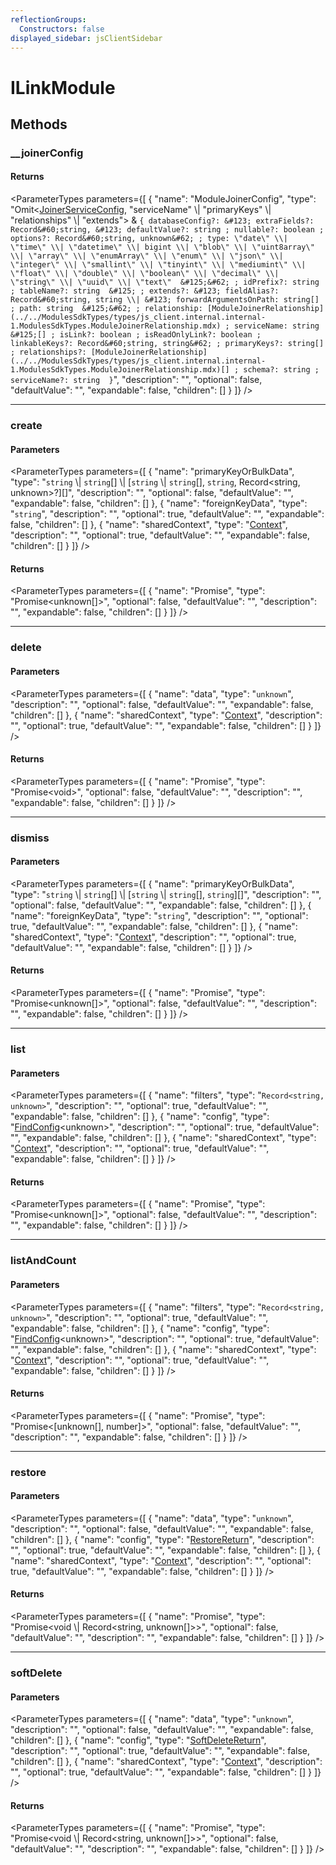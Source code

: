 ```yaml
---
reflectionGroups:
  Constructors: false
displayed_sidebar: jsClientSidebar
---
```



# ILinkModule

## Methods

### \_\_joinerConfig

#### Returns

<ParameterTypes parameters={[
  {
    "name": "ModuleJoinerConfig",
    "type": "Omit&#60;[JoinerServiceConfig](js_client.internal.internal-1.JoinerServiceConfig.mdx), \"serviceName\" \\| \"primaryKeys\" \\| \"relationships\" \\| \"extends\"&#62; & ``{ databaseConfig?: &#123; extraFields?: Record&#60;string, &#123; defaultValue?: string ; nullable?: boolean ; options?: Record&#60;string, unknown&#62; ; type: \"date\" \\| \"time\" \\| \"datetime\" \\| bigint \\| \"blob\" \\| \"uint8array\" \\| \"array\" \\| \"enumArray\" \\| \"enum\" \\| \"json\" \\| \"integer\" \\| \"smallint\" \\| \"tinyint\" \\| \"mediumint\" \\| \"float\" \\| \"double\" \\| \"boolean\" \\| \"decimal\" \\| \"string\" \\| \"uuid\" \\| \"text\"  &#125;&#62; ; idPrefix?: string ; tableName?: string  &#125; ; extends?: &#123; fieldAlias?: Record&#60;string, string \\| &#123; forwardArgumentsOnPath: string[] ; path: string  &#125;&#62; ; relationship: [ModuleJoinerRelationship](../../ModulesSdkTypes/types/js_client.internal.internal-1.ModulesSdkTypes.ModuleJoinerRelationship.mdx) ; serviceName: string  &#125;[] ; isLink?: boolean ; isReadOnlyLink?: boolean ; linkableKeys?: Record&#60;string, string&#62; ; primaryKeys?: string[] ; relationships?: [ModuleJoinerRelationship](../../ModulesSdkTypes/types/js_client.internal.internal-1.ModulesSdkTypes.ModuleJoinerRelationship.mdx)[] ; schema?: string ; serviceName?: string  }``",
    "description": "",
    "optional": false,
    "defaultValue": "",
    "expandable": false,
    "children": []
  }
]} />

___

### create

#### Parameters

<ParameterTypes parameters={[
  {
    "name": "primaryKeyOrBulkData",
    "type": "`string` \\| `string`[] \\| [`string` \\| `string`[], `string`, Record&#60;string, unknown&#62;?][]",
    "description": "",
    "optional": false,
    "defaultValue": "",
    "expandable": false,
    "children": []
  },
  {
    "name": "foreignKeyData",
    "type": "`string`",
    "description": "",
    "optional": true,
    "defaultValue": "",
    "expandable": false,
    "children": []
  },
  {
    "name": "sharedContext",
    "type": "[Context](js_client.internal.internal-1.Context.mdx)",
    "description": "",
    "optional": true,
    "defaultValue": "",
    "expandable": false,
    "children": []
  }
]} />

#### Returns

<ParameterTypes parameters={[
  {
    "name": "Promise",
    "type": "Promise&#60;unknown[]&#62;",
    "optional": false,
    "defaultValue": "",
    "description": "",
    "expandable": false,
    "children": []
  }
]} />

___

### delete

#### Parameters

<ParameterTypes parameters={[
  {
    "name": "data",
    "type": "`unknown`",
    "description": "",
    "optional": false,
    "defaultValue": "",
    "expandable": false,
    "children": []
  },
  {
    "name": "sharedContext",
    "type": "[Context](js_client.internal.internal-1.Context.mdx)",
    "description": "",
    "optional": true,
    "defaultValue": "",
    "expandable": false,
    "children": []
  }
]} />

#### Returns

<ParameterTypes parameters={[
  {
    "name": "Promise",
    "type": "Promise&#60;void&#62;",
    "optional": false,
    "defaultValue": "",
    "description": "",
    "expandable": false,
    "children": []
  }
]} />

___

### dismiss

#### Parameters

<ParameterTypes parameters={[
  {
    "name": "primaryKeyOrBulkData",
    "type": "`string` \\| `string`[] \\| [`string` \\| `string`[], `string`][]",
    "description": "",
    "optional": false,
    "defaultValue": "",
    "expandable": false,
    "children": []
  },
  {
    "name": "foreignKeyData",
    "type": "`string`",
    "description": "",
    "optional": true,
    "defaultValue": "",
    "expandable": false,
    "children": []
  },
  {
    "name": "sharedContext",
    "type": "[Context](js_client.internal.internal-1.Context.mdx)",
    "description": "",
    "optional": true,
    "defaultValue": "",
    "expandable": false,
    "children": []
  }
]} />

#### Returns

<ParameterTypes parameters={[
  {
    "name": "Promise",
    "type": "Promise&#60;unknown[]&#62;",
    "optional": false,
    "defaultValue": "",
    "description": "",
    "expandable": false,
    "children": []
  }
]} />

___

### list

#### Parameters

<ParameterTypes parameters={[
  {
    "name": "filters",
    "type": "`Record<string, unknown>`",
    "description": "",
    "optional": true,
    "defaultValue": "",
    "expandable": false,
    "children": []
  },
  {
    "name": "config",
    "type": "[FindConfig](../../CommonTypes/interfaces/js_client.internal.internal-1.CommonTypes.FindConfig.mdx)&#60;unknown&#62;",
    "description": "",
    "optional": true,
    "defaultValue": "",
    "expandable": false,
    "children": []
  },
  {
    "name": "sharedContext",
    "type": "[Context](js_client.internal.internal-1.Context.mdx)",
    "description": "",
    "optional": true,
    "defaultValue": "",
    "expandable": false,
    "children": []
  }
]} />

#### Returns

<ParameterTypes parameters={[
  {
    "name": "Promise",
    "type": "Promise&#60;unknown[]&#62;",
    "optional": false,
    "defaultValue": "",
    "description": "",
    "expandable": false,
    "children": []
  }
]} />

___

### listAndCount

#### Parameters

<ParameterTypes parameters={[
  {
    "name": "filters",
    "type": "`Record<string, unknown>`",
    "description": "",
    "optional": true,
    "defaultValue": "",
    "expandable": false,
    "children": []
  },
  {
    "name": "config",
    "type": "[FindConfig](../../CommonTypes/interfaces/js_client.internal.internal-1.CommonTypes.FindConfig.mdx)&#60;unknown&#62;",
    "description": "",
    "optional": true,
    "defaultValue": "",
    "expandable": false,
    "children": []
  },
  {
    "name": "sharedContext",
    "type": "[Context](js_client.internal.internal-1.Context.mdx)",
    "description": "",
    "optional": true,
    "defaultValue": "",
    "expandable": false,
    "children": []
  }
]} />

#### Returns

<ParameterTypes parameters={[
  {
    "name": "Promise",
    "type": "Promise&#60;[unknown[], number]&#62;",
    "optional": false,
    "defaultValue": "",
    "description": "",
    "expandable": false,
    "children": []
  }
]} />

___

### restore

#### Parameters

<ParameterTypes parameters={[
  {
    "name": "data",
    "type": "`unknown`",
    "description": "",
    "optional": false,
    "defaultValue": "",
    "expandable": false,
    "children": []
  },
  {
    "name": "config",
    "type": "[RestoreReturn](../../DAL/interfaces/js_client.internal.internal-1.DAL.RestoreReturn.mdx)",
    "description": "",
    "optional": true,
    "defaultValue": "",
    "expandable": false,
    "children": []
  },
  {
    "name": "sharedContext",
    "type": "[Context](js_client.internal.internal-1.Context.mdx)",
    "description": "",
    "optional": true,
    "defaultValue": "",
    "expandable": false,
    "children": []
  }
]} />

#### Returns

<ParameterTypes parameters={[
  {
    "name": "Promise",
    "type": "Promise&#60;void \\| Record&#60;string, unknown[]&#62;&#62;",
    "optional": false,
    "defaultValue": "",
    "description": "",
    "expandable": false,
    "children": []
  }
]} />

___

### softDelete

#### Parameters

<ParameterTypes parameters={[
  {
    "name": "data",
    "type": "`unknown`",
    "description": "",
    "optional": false,
    "defaultValue": "",
    "expandable": false,
    "children": []
  },
  {
    "name": "config",
    "type": "[SoftDeleteReturn](../../DAL/interfaces/js_client.internal.internal-1.DAL.SoftDeleteReturn.mdx)",
    "description": "",
    "optional": true,
    "defaultValue": "",
    "expandable": false,
    "children": []
  },
  {
    "name": "sharedContext",
    "type": "[Context](js_client.internal.internal-1.Context.mdx)",
    "description": "",
    "optional": true,
    "defaultValue": "",
    "expandable": false,
    "children": []
  }
]} />

#### Returns

<ParameterTypes parameters={[
  {
    "name": "Promise",
    "type": "Promise&#60;void \\| Record&#60;string, unknown[]&#62;&#62;",
    "optional": false,
    "defaultValue": "",
    "description": "",
    "expandable": false,
    "children": []
  }
]} />
